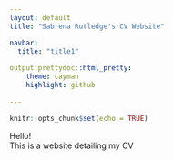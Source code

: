 ```yaml
---
layout: default
title: "Sabrena Rutledge's CV Website"

navbar:
  title: "title1"
  
output:prettydoc::html_pretty:
    theme: cayman
    highlight: github
    
---
```


```r
knitr::opts_chunk$set(echo = TRUE)
```

Hello!
</br>
This is a website detailing my CV




